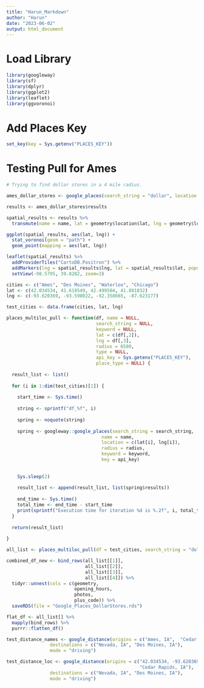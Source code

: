 ```yaml
---
title: "Harun_Markdown"
author: "Harun"
date: "2023-06-02"
output: html_document
---
```


# Load Library

```r
library(googleway)
library(sf)
library(dplyr)
library(ggplot2)
library(leaflet)
library(ggvoronoi)
```

# Add Places Key

```r
set_key(key = Sys.getenv("PLACES_KEY"))
```

# Testing Pull for Ames

```r
# Trying to find dollar stores in a 4 mile radius.

ames_dollar_stores <- google_places(search_string = "dollar", location = c(42.034534, -93.620369), radius = 6500, keyword = "store")
```

```r
results <- ames_dollar_stores$results

spatial_results <- results %>% 
  transmute(name = name, lat = geometry$location$lat, lng = geometry$location$lng)
```

```r
ggplot(spatial_results, aes(lat, lng)) +
  stat_voronoi(geom = "path") +
  geom_point(mapping = aes(lat, lng))
```

```r
leaflet(spatial_results) %>%
  addProviderTiles("CartoDB.Positron") %>%
  addMarkers(lng = spatial_results$lng, lat = spatial_results$lat, popup = spatial_results$name) %>%
  setView(-98.5795, 39.8282, zoom=3)
```

```r
cities <- c("Ames", "Des Moines", "Waterloo", "Chicago")
lat <- c(42.034534, 41.619549, 42.499504, 41.881832)
lng <- c(-93.620369, -93.598022, -92.358665, -87.623177)

test_cities <- data.frame(cities, lat, lng)
```

```r
places_multiloc_pull <- function(df, name = NULL, 
                                 search_string = NULL, 
                                 keyword = NULL, 
                                 lat = c(df[,2]),
                                 lng = df[,3],
                                 radius = 6500, 
                                 type = NULL, 
                                 api_key = Sys.getenv("PLACES_KEY"), 
                                 place_type = NULL) {
  
  result_list <- list()
  
  for (i in 1:dim(test_cities)[1]) {
    
    start_time <- Sys.time()
    
    string <- sprintf("df_%f", i)
    
    spring <- noquote(string) 
    
    spring <- googleway::google_places(search_string = search_string, 
                                   name = name, 
                                   location = c(lat[i], lng[i]), 
                                   radius = radius, 
                                   keyword = keyword, 
                                   key = api_key)
    
    
    Sys.sleep(2)
    
    result_list <- append(result_list, list(spring$results))
    
    end_time <- Sys.time()
    total_time <- end_time - start_time
    print(sprintf("Execution time for iteration %d is %.2f", i, total_time))
  }
  
  return(result_list)
  
}
```

```r
all_list <- places_multiloc_pull(df = test_cities, search_string = "dollar")
```

```r
combined_df_new <- bind_rows(all_list[[1]], 
                             all_list[[2]], 
                             all_list[[3]], 
                             all_list[[4]]) %>%
  tidyr::unnest(cols = c(geometry, 
                         opening_hours, 
                         photos, 
                         plus_code)) %>%
  saveRDS(file = "Google_Places_DollarStores.rds")
```

```r
flat_df <- all_list[] %>%
  mapply(bind_rows) %>%
  purrr::flatten_df()
```


```r
test_distance_names <- google_distance(origins = c("Ames, IA",  "Cedar Rapids, IA"),
                destinations = c("Nevada, IA", "Des Moines, IA"),
                mode = "driving")
```

```r
test_distance_loc <- google_distance(origins = c("42.034534, -93.620369",  
                                                 "Cedar Rapids, IA"),
                destinations = c("Nevada, IA", "Des Moines, IA"),
                mode = "driving")
```




